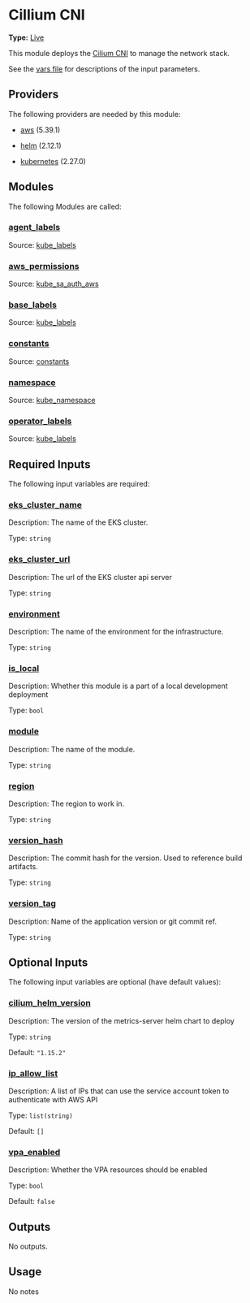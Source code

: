 # Cillium CNI

**Type:** [Live](./overview)

This module deploys the [Cilium CNI](https://docs.cilium.io/en/stable/installation/k8s-install-helm/) to manage the network stack.

See the [vars file](./vars.tf) for descriptions of the input parameters.

## Providers

The following providers are needed by this module:

-  [aws](https://registry.terraform.io/providers/hashicorp/aws/5.39.1/docs) (5.39.1)

-  [helm](https://registry.terraform.io/providers/hashicorp/helm/2.12.1/docs) (2.12.1)

-  [kubernetes](https://registry.terraform.io/providers/hashicorp/kubernetes/2.27.0/docs) (2.27.0)

## Modules

The following Modules are called:

### <a name="module_agent_labels"></a> [agent\_labels](#module\_agent\_labels)

Source: [kube_labels](./kube_labels)


### <a name="module_aws_permissions"></a> [aws\_permissions](#module\_aws\_permissions)

Source: [kube_sa_auth_aws](./kube_sa_auth_aws)


### <a name="module_base_labels"></a> [base\_labels](#module\_base\_labels)

Source: [kube_labels](./kube_labels)


### <a name="module_constants"></a> [constants](#module\_constants)

Source: [constants](./constants)


### <a name="module_namespace"></a> [namespace](#module\_namespace)

Source: [kube_namespace](./kube_namespace)


### <a name="module_operator_labels"></a> [operator\_labels](#module\_operator\_labels)

Source: [kube_labels](./kube_labels)


## Required Inputs

The following input variables are required:

### <a name="input_eks_cluster_name"></a> [eks\_cluster\_name](#input\_eks\_cluster\_name)

Description: The name of the EKS cluster.

Type: `string`

### <a name="input_eks_cluster_url"></a> [eks\_cluster\_url](#input\_eks\_cluster\_url)

Description: The url of the EKS cluster api server

Type: `string`

### <a name="input_environment"></a> [environment](#input\_environment)

Description: The name of the environment for the infrastructure.

Type: `string`

### <a name="input_is_local"></a> [is\_local](#input\_is\_local)

Description: Whether this module is a part of a local development deployment

Type: `bool`

### <a name="input_module"></a> [module](#input\_module)

Description: The name of the module.

Type: `string`

### <a name="input_region"></a> [region](#input\_region)

Description: The region to work in.

Type: `string`

### <a name="input_version_hash"></a> [version\_hash](#input\_version\_hash)

Description: The commit hash for the version. Used to reference build artifacts.

Type: `string`

### <a name="input_version_tag"></a> [version\_tag](#input\_version\_tag)

Description: Name of the application version or git commit ref.

Type: `string`

## Optional Inputs

The following input variables are optional (have default values):

### <a name="input_cilium_helm_version"></a> [cilium\_helm\_version](#input\_cilium\_helm\_version)

Description: The version of the metrics-server helm chart to deploy

Type: `string`

Default: `"1.15.2"`

### <a name="input_ip_allow_list"></a> [ip\_allow\_list](#input\_ip\_allow\_list)

Description: A list of IPs that can use the service account token to authenticate with AWS API

Type: `list(string)`

Default: `[]`

### <a name="input_vpa_enabled"></a> [vpa\_enabled](#input\_vpa\_enabled)

Description: Whether the VPA resources should be enabled

Type: `bool`

Default: `false`

## Outputs

No outputs.

## Usage

No notes
